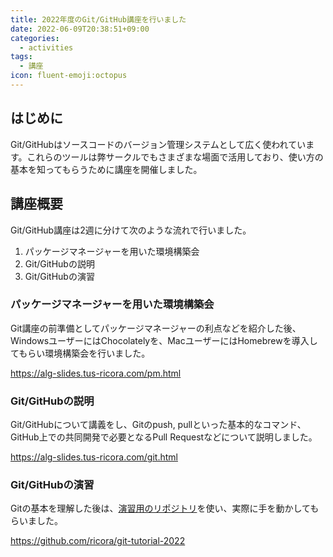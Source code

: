 ```yaml
---
title: 2022年度のGit/GitHub講座を行いました
date: 2022-06-09T20:38:51+09:00
categories:
  - activities
tags:
  - 講座
icon: fluent-emoji:octopus
---
```


## はじめに

Git/GitHubはソースコードのバージョン管理システムとして広く使われています。これらのツールは弊サークルでもさまざまな場面で活用しており、使い方の基本を知ってもらうために講座を開催しました。

## 講座概要

Git/GitHub講座は2週に分けて次のような流れで行いました。

1. パッケージマネージャーを用いた環境構築会
2. Git/GitHubの説明
3. Git/GitHubの演習

### パッケージマネージャーを用いた環境構築会

Git講座の前準備としてパッケージマネージャーの利点などを紹介した後、WindowsユーザーにはChocolatelyを、MacユーザーにはHomebrewを導入してもらい環境構築会を行いました。

https://alg-slides.tus-ricora.com/pm.html

### Git/GitHubの説明

Git/GitHubについて講義をし、Gitのpush, pullといった基本的なコマンド、GitHub上での共同開発で必要となるPull Requestなどについて説明しました。

https://alg-slides.tus-ricora.com/git.html

### Git/GitHubの演習

Gitの基本を理解した後は、[演習用のリポジトリ](https://github.com/RICORA/git-tutorial-2022)を使い、実際に手を動かしてもらいました。

https://github.com/ricora/git-tutorial-2022

